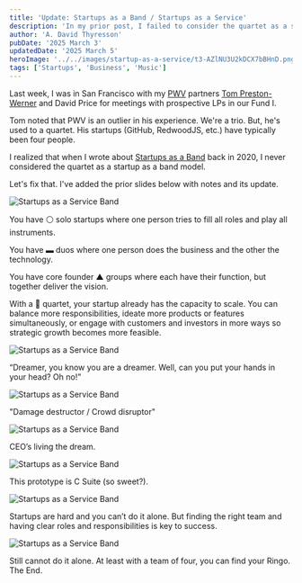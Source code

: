 ```yaml
---
title: 'Update: Startups as a Band / Startups as a Service'
description: 'In my prior post, I failed to consider the quartet as a startup as a band model.'
author: 'A. David Thyresson'
pubDate: '2025 March 3'
updatedDate: '2025 March 5'
heroImage: '../../images/startup-as-a-service/t3-AZlNU3U2kDCX7bBHnD.png'
tags: ['Startups', 'Business', 'Music']
---
```




Last week, I was in San Francisco with my [PWV](https://www.pwv.com) partners [Tom Preston-Werner](https://tom.preston-werner.com) and David Price for meetings with prospective LPs in our Fund I.

Tom noted that PWV is an outlier in his experience. We're a trio. But, he's used to a quartet. His startups (GitHub, RedwoodJS, etc.) have typically been four people.

I realized that when I wrote about [Startups as a Band](./post-startups-as-a-service-band) back in 2020, I never considered the quartet as a startup as a band model.

Let's fix that. I've added the prior slides below with notes and its update.

<Image src={image1a} alt="Startups as a Service Band" class="shadow-lg" />

You have ⚪ solo startups where one person tries to fill all roles and play all instruments.

You have ▬ duos where one person does the business and the other the technology.

You have core founder ▲ groups where each have their function, but together deliver the vision.

With a 🔲 quartet, your startup already has the capacity to scale. You can balance more responsibilities, ideate more products or features simultaneously, or engage with customers and investors in more ways so strategic growth becomes more feasible.

<Image src={image2a} alt="Startups as a Service Band" class="shadow-lg" />

“Dreamer, you know you are a dreamer. Well, can you put your hands in your head? Oh no!”

<Image src={image2} alt="Startups as a Service Band" class="shadow-lg" />

"Damage destructor / Crowd disruptor"

<Image src={image3a} alt="Startups as a Service Band" class="shadow-lg" />

CEO’s living the dream.

<Image src={image3} alt="Startups as a Service Band" class="shadow-lg" />

This prototype is C Suite (so sweet?).

<Image src={image4a} alt="Startups as a Service Band" class="shadow-lg" />

Startups are hard and you can’t do it alone. But finding the right team and having clear roles and responsibilities is key to success.

<Image src={image4} alt="Startups as a Service Band" class="shadow-lg" />

Still cannot do it alone. At least with a team of four, you can find your Ringo. The End.
